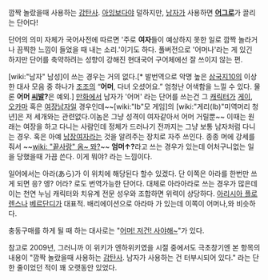 깜짝 놀랐을때 사용하는 [[감탄사]]. [[아잉]]보다야 덜하지만, [[남자]]가 사용하면 '''[[어그로]]'''가 끌리는 단어다!

단어의 의미 자체가 국어사전에 따르면 '주로 '''여자'''들이 예상하지 못한 일로 깜짝 놀라거나 끔찍한 느낌이 들었을 때 내는 소리.'이기도 하다. 풀버전으로 '어머나'라는 게 있긴 하지만 단어를 축약하려는 성향이 강해진 현대국어 구어체에선 잘 쓰이지 않는 편.

[wiki:"남자" 남성]이 쓰는 경우는 거의 없다.[* 발번역으로 악명 높은 [[삼국지10]]의 이상한 대사 모음 중 하나가 [[조조]]의 “'''어머''', 다녀 오셨어요.” 엄청난 어색함을 느낄 수 있다. 물론 '''어머 [[씨발]]?'''은 예외.] [[만화]]에서 남자가 '어머' 라는 단어를 쓰는건 그 [[캐릭터]]가 [[게이]], [[오카마]] 혹은 [[여장남자]]일 경우인데~~[wiki:"Ib"모 게임]의 [wiki:"게리(Ib)"미역머리 청년]은 저 세개와는 관련없다.이놈은 그냥 성격이 여자같아서 어머 거릴뿐~~  이때는 원래는 여장을 하고 다니는 사람인데 정체가 드러나기 전까지는 그냥 보통 남자처럼 다니는 경우. 혹은 아예 [[남장여자]]라는 것을 알려주는 장치로 자주 쓰인다. 종종 머에 강세를 줘서 ~~[[wiki: "끝사랑" 옴~ 뫄?]]~~ '''엄머↑?'''라고 쓰는 경우가 있는데 어처구니없는 일을 당했을때 가끔 쓴다. 이게 뭐야? 라는 느낌이다. 

일어에서는 아라(あら)가 이 위치에 해당된다 할수 있겠다. 단 이쪽은 아라를 한번만 쓰게 되면 응? 엥? 어라? 로도 번역가능한 단어다.  대체로 아라아라로 쓰는 경우가 많은데 이는 천연 누님 캐릭터와 치유계 전문 성우와 조합하면 위력이 상당하다. [[아리시아 플로렌스]]나 [[베르단디]]가 대표적.  배리에이션으로 아라마 가 있는데 이쪽이 어머나,와 비슷하다.

충동구매를 하게 될 때 하는 대사로는 "[[어머! 저건! 사야해~]]"가 있다.

참고로 2009년, 그러니까 이 위키가 엔하위키였을 시절 중에서도 극초창기엔 본 항목의 내용이 "깜짝 놀랐을때 사용하는 [[감탄사]]. 남자가 사용하는 건 터부시되어 있다." 라는 단 한 줄이었던 적이 꽤 오랫동안 있었다.

